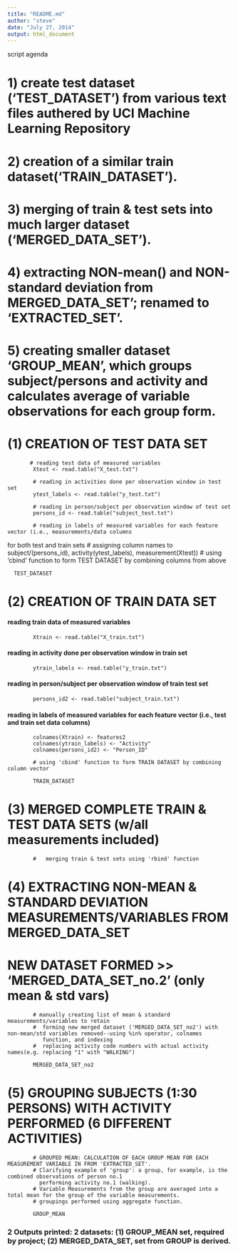 ```yaml
---
title: "README.md"
author: "steve"
date: "July 27, 2014"
output: html_document
---
```

######## script agenda ########

#  1) create test dataset ('TEST_DATASET') from various text files authered by UCI Machine Learning Repository
#  2) creation of a similar train dataset('TRAIN_DATASET').
#  3) merging of train & test sets into much larger dataset ('MERGED_DATA_SET').
#  4) extracting NON-mean() and NON-standard deviation from MERGED_DATA_SET';  renamed to 'EXTRACTED_SET'.
#  5) creating smaller dataset 'GROUP_MEAN', which groups subject/persons and activity and calculates average of variable observations for each group form.


#######################


#  (1) CREATION OF TEST DATA SET

           # reading test data of measured variables
            Xtest <- read.table("X_test.txt")

            # reading in activities done per observation window in test set
            ytest_labels <- read.table("y_test.txt") 

            # reading in person/subject per observation window of test set            
            persons_id <- read.table("subject_test.txt") 

            # reading in labels of measured variables for each feature vector (i.e., measurements/data columns 
for both test and train sets
            # assigning column names to subject/(persons_id), activity(ytest_labels), measurement(Xtest))
            # using 'cbind' function to form TEST DATASET by combining columns from above


      TEST_DATASET


##################################


#  (2) CREATION OF TRAIN DATA SET

####    reading train data of measured variables
            Xtrain <- read.table("X_train.txt")

####    reading in activity done per observation window in train set
            ytrain_labels <- read.table("y_train.txt") 

####    reading in person/subject per observation window of train test set
            persons_id2 <- read.table("subject_train.txt") 

####    reading in labels of measured variables for each feature vector (i.e., test and train set data columns) 
            colnames(Xtrain) <- features2
            colnames(ytrain_labels) <- "Activity"
            colnames(persons_id2) <- "Person_ID"

            # using 'cbind' function to form TRAIN DATASET by combining column vector

            TRAIN_DATASET 


##################################


#  (3) MERGED COMPLETE TRAIN & TEST DATA SETS (w/all measurements included)

            #   merging train & test sets using 'rbind' function

##################################


#  (4) EXTRACTING NON-MEAN & STANDARD DEVIATION MEASUREMENTS/VARIABLES FROM MERGED_DATA_SET
#  NEW DATASET FORMED >>  'MERGED_DATA_SET_no.2' (only mean & std vars)

            # manually creating list of mean & standard measurements/variables to retain
            #  forming new merged dataset ('MERGED_DATA_SET_no2') with non-mean/std variables removed--using %in% operator, colnames                               
               function, and indexing
            #  replacing activity code numbers with actual activity names(e.g. replacing "1" with "WALKING")                           
            
            MERGED_DATA_SET_no2

##################################


#   (5) GROUPING SUBJECTS (1:30 PERSONS) WITH ACTIVITY PERFORMED (6 DIFFERENT ACTIVITIES)

            # GROUPED MEAN: CALCULATION OF EACH GROUP MEAN FOR EACH MEASUREMENT VARIABLE IN FROM 'EXTRACTED_SET'.
            # Clarifying example of 'group': a group, for example, is the combined observations of person no.1 
              performing activity no.1 (walking).
            # Variable Measurements from the group are averaged into a total mean for the group of the variable measurements.
            # groupings performed using aggregate function.
      
            GROUP_MEAN

###  2 Outputs printed:  2 datasets:  (1) GROUP_MEAN set, required by project; (2) MERGED_DATA_SET, set from GROUP is derived.


